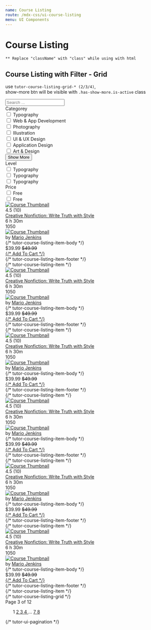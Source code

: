 ```yaml
---
name: Course Listing
route: /mdx-css/ui-course-listing
menu: UI Components
---
```



# Course Listing

`** Replace "className" with "class" while using with html` <br />

## Course Listing with Filter - Grid

use `tutor-course-listing-grid-* (2/3/4)`, <br/>
show-more btn will be visible with `.has-show-more.is-active` class

<Playground>
	<div class="tutor-course-listing-filter tutor-filter-course-grid-2 tutor-filter-course-grid-3">
		<div class="tutor-course-filter">
			<div class="tutor-course-filter-widget">
				<div class="filter-widget-search">
					<div class="tutor-input-group tutor-form-control-has-icon tutor-from-control">
						<span class="ttr-search-filled tutor-input-group-icon color-black-50"></span>
						<input type="search" class="tutor-form-control " placeholder="Search ..." />
					</div>
				</div>
				<div class="filter-widget-input-wrapper tutor-mt-26">
					<div class="filter-widget-input has-show-more is-active">
						<div class="filter-widget-title text-regular-h6 color-text-primary tutor-mb-26">Categorey</div>
						<div class="filter-widget-checkboxes">
							<div class="tutor-form-check tutor-mb-18">
								<input
									type="checkbox"
									id="filter-categorey-1"
									class="tutor-form-check-input"
									name="filter-categorey-1"
								/>
								<label for="filter-categorey-1">Typography</label>
							</div>
							<div class="tutor-form-check tutor-mb-18">
								<input
									type="checkbox"
									id="filter-categorey-2"
									class="tutor-form-check-input"
									name="filter-categorey-2"
								/>
								<label for="filter-categorey-2">Web & App Development</label>
							</div>
							<div class="tutor-form-check tutor-mb-18">
								<input
									type="checkbox"
									id="filter-categorey-3"
									class="tutor-form-check-input"
									name="filter-categorey-3"
								/>
								<label for="filter-categorey-3">Photography</label>
							</div>
							<div class="tutor-form-check tutor-mb-18">
								<input
									type="checkbox"
									id="filter-categorey-4"
									class="tutor-form-check-input"
									name="filter-categorey-4"
								/>
								<label for="filter-categorey-4">Illustration</label>
							</div>
							<div class="tutor-form-check tutor-mb-18">
								<input
									type="checkbox"
									id="filter-categorey-5"
									class="tutor-form-check-input"
									name="filter-categorey-5"
								/>
								<label for="filter-categorey-5">UI & UX Design</label>
							</div>
							<div class="tutor-form-check tutor-mb-18">
								<input
									type="checkbox"
									id="filter-categorey-6"
									class="tutor-form-check-input"
									name="filter-categorey-6"
								/>
								<label for="filter-categorey-6">Application Design</label>
							</div>
							<div class="tutor-form-check tutor-mb-18">
								<input
									type="checkbox"
									id="filter-categorey-7"
									class="tutor-form-check-input"
									name="filter-categorey-7"
								/>
								<label for="filter-categorey-7">Art & Design</label>
							</div>
						</div>
						<div className="tutor-show-more-btn">
							<button className="tutor-btn tutor-btn-icon tutor-btn-disable-outline tutor-btn-ghost tutor-no-hover tutor-btn-md">
								<span className="btn-icon ttr-plus-filled color-design-brand"></span>
								<span className="color-text-subsued">Show More</span>
							</button>
						</div>
					</div>
					<div class="filter-widget-input">
						<div class="filter-widget-title text-regular-h6 color-text-primary tutor-mb-26">Level</div>
						<div class="filter-widget-checkboxes">
							<div class="tutor-form-check tutor-mb-18">
								<input type="checkbox" id="filter-level-1" class="tutor-form-check-input" name="filter-level-1" />
								<label for="filter-level-1">Typography</label>
							</div>
							<div class="tutor-form-check tutor-mb-18">
								<input type="checkbox" id="filter-level-2" class="tutor-form-check-input" name="filter-level-2" />
								<label for="filter-level-2">Typography</label>
							</div>
							<div class="tutor-form-check tutor-mb-18">
								<input type="checkbox" id="filter-level-3" class="tutor-form-check-input" name="filter-level-3" />
								<label for="filter-level-3">Typography</label>
							</div>
						</div>
					</div>
					<div class="filter-widget-input">
						<div class="filter-widget-title text-regular-h6 color-text-primary tutor-mb-26">Price</div>
						<div class="filter-widget-checkboxes">
							<div class="tutor-form-check tutor-mb-18">
								<input type="checkbox" id="filter-price-1" class="tutor-form-check-input" name="filter-price-1" />
								<label for="filter-price-1">Free</label>
							</div>
							<div class="tutor-form-check tutor-mb-18">
								<input type="checkbox" id="filter-price-2" class="tutor-form-check-input" name="filter-price-2" />
								<label for="filter-price-2">Free</label>
							</div>
						</div>
					</div>
				</div>
			</div>
		</div>
		<div class="tutor-course-listing">
			<div class="tutor-course-listing-grid tutor-course-listing-grid-3">
				<div class="tutor-course-listing-item tutor-course-listing-item-sm">
					<div class="tutor-course-listing-item-head tutor-bs-d-flex">
						<a href="#">
							<img
								src="https://preview.tutorlms.com/marketplace/wp-content/uploads/sites/6/2019/05/course-thumb-17.jpg"
								alt="Course Thumbnail"
							/>
						</a>
						<a
							href="#"
							className="save-bookmark-btn bookmark-is-filled tutor-bs-d-flex tutor-bs-align-items-center tutor-bs-justify-content-center"
						>
							<span className="ttr-fav-full-filled"></span>
						</a>
					</div>
					<div class="tutor-course-listing-item-body tutor-px-20 tutor-pt-18 tutor-pb-15">
						<div class="list-item-rating tutor-bs-d-flex">
							<div className="tutor-ratings tutor-is-sm">
								<div className="tutor-rating-stars">
									<span className="ttr-star-full-filled"></span>
									<span className="ttr-star-full-filled"></span>
									<span className="ttr-star-full-filled"></span>
									<span className="ttr-star-half-filled"></span>
									<span className="ttr-star-line-filled"></span>
								</div>
								<div className="tutor-rating-text color-text-subsued text-medium-small">4.5 (10)</div>
							</div>
						</div>
						<div class="list-item-title text-medium-h6 color-text-primary">
							<a href="#">Creative Nonfiction: Write Truth with Style</a>
						</div>
						<div class="list-item-meta text-medium-small color-text-primary tutor-bs-d-flex tutor-mt-10">
							<div class="tutor-bs-d-flex tutor-bs-align-items-center">
								<span class="meta-icon ttr-clock-filled color-text-hints"></span>
								<span>6 h 30m</span>
							</div>
							<div class="tutor-bs-d-flex tutor-bs-align-items-center">
								<span class="meta-icon ttr-user-filled color-text-hints"></span>
								<span>1050</span>
							</div>
						</div>
						<div class="list-item-author tutor-bs-d-flex tutor-bs-align-items-center tutor-mt-18">
							<div class="tutor-avatar">
								<a href="#">
									<img src="https://i.imgur.com/CckCKYQ.jpeg" alt="Course Thumbnail" />
								</a>
							</div>
							<div className="color-text-subsued text-regular-caption">
								by
								<span className="text-medium-caption color-text-primary">
									<a href="#">Mario Jenkins</a>
								</span>
							</div>
						</div>
					</div> {/* tutor-course-listing-item-body */}
					<div class="tutor-course-listing-item-footer has-border tutor-py-10 tutor-px-20">
						<div class="tutor-bs-d-flex tutor-bs-align-items-center tutor-bs-justify-content-between">
							<div class="list-item-price tutor-bs-d-flex tutor-bs-align-items-center">
								<span class="price text-bold-h6 color-text-primary">$39.99</span>
								<span class="discount text-regular-caption color-text-hints">
									<del>$49.99</del>
								</span>
							</div>
							<div class="list-item-button">
								<a
									href="#"
									className="tutor-btn tutor-btn-icon tutor-btn-disable-outline tutor-btn-ghost tutor-no-hover tutor-btn-md"
								>
									<span className="btn-icon ttr-cart-line-filled"></span>
									{/* <span>Add To Cart</span> */}
								</a>
							</div>
						</div>
					</div>
					{/* tutor-course-listing-item-footer */}
				</div>
				{/* tutor-course-listing-item */}
				<div class="tutor-course-listing-item tutor-course-listing-item-sm">
					<div class="tutor-course-listing-item-head tutor-bs-d-flex">
						<a href="#">
							<img
								src="https://preview.tutorlms.com/marketplace/wp-content/uploads/sites/6/2019/05/course-thumb-17.jpg"
								alt="Course Thumbnail"
							/>
						</a>
						<a
							href="#"
							className="save-bookmark-btn bookmark-is-filled tutor-bs-d-flex tutor-bs-align-items-center tutor-bs-justify-content-center"
						>
							<span className="ttr-fav-full-filled"></span>
						</a>
					</div>
					<div class="tutor-course-listing-item-body tutor-px-20 tutor-pt-18 tutor-pb-15">
						<div class="list-item-rating tutor-bs-d-flex">
							<div className="tutor-ratings tutor-is-sm">
								<div className="tutor-rating-stars">
									<span className="ttr-star-full-filled"></span>
									<span className="ttr-star-full-filled"></span>
									<span className="ttr-star-full-filled"></span>
									<span className="ttr-star-half-filled"></span>
									<span className="ttr-star-line-filled"></span>
								</div>
								<div className="tutor-rating-text color-text-subsued text-medium-small">4.5 (10)</div>
							</div>
						</div>
						<div class="list-item-title text-medium-h6 color-text-primary">
							<a href="#">Creative Nonfiction: Write Truth with Style</a>
						</div>
						<div class="list-item-meta text-medium-small color-text-primary tutor-bs-d-flex tutor-mt-10">
							<div class="tutor-bs-d-flex tutor-bs-align-items-center">
								<span class="meta-icon ttr-clock-filled color-text-hints"></span>
								<span>6 h 30m</span>
							</div>
							<div class="tutor-bs-d-flex tutor-bs-align-items-center">
								<span class="meta-icon ttr-user-filled color-text-hints"></span>
								<span>1050</span>
							</div>
						</div>
						<div class="list-item-author tutor-bs-d-flex tutor-bs-align-items-center tutor-mt-18">
							<div class="tutor-avatar">
								<a href="#">
									<img src="https://i.imgur.com/CckCKYQ.jpeg" alt="Course Thumbnail" />
								</a>
							</div>
							<div className="color-text-subsued text-regular-caption">
								by
								<span className="text-medium-caption color-text-primary">
									<a href="#">Mario Jenkins</a>
								</span>
							</div>
						</div>
					</div> {/* tutor-course-listing-item-body */}
					<div class="tutor-course-listing-item-footer has-border tutor-py-10 tutor-px-20">
						<div class="tutor-bs-d-flex tutor-bs-align-items-center tutor-bs-justify-content-between">
							<div class="list-item-price tutor-bs-d-flex tutor-bs-align-items-center">
								<span class="price text-bold-h6 color-text-primary">$39.99</span>
								<span class="discount text-regular-caption color-text-hints">
									<del>$49.99</del>
								</span>
							</div>
							<div class="list-item-button">
								<a
									href="#"
									className="tutor-btn tutor-btn-icon tutor-btn-disable-outline tutor-btn-ghost tutor-no-hover tutor-btn-md"
								>
									<span className="btn-icon ttr-cart-line-filled"></span>
									{/* <span>Add To Cart</span> */}
								</a>
							</div>
						</div>
					</div>
					{/* tutor-course-listing-item-footer */}
				</div>
				{/* tutor-course-listing-item */}
				<div class="tutor-course-listing-item tutor-course-listing-item-sm">
					<div class="tutor-course-listing-item-head tutor-bs-d-flex">
						<a href="#">
							<img
								src="https://preview.tutorlms.com/marketplace/wp-content/uploads/sites/6/2019/05/course-thumb-17.jpg"
								alt="Course Thumbnail"
							/>
						</a>
						<a
							href="#"
							className="save-bookmark-btn bookmark-is-filled tutor-bs-d-flex tutor-bs-align-items-center tutor-bs-justify-content-center"
						>
							<span className="ttr-fav-full-filled"></span>
						</a>
					</div>
					<div class="tutor-course-listing-item-body tutor-px-20 tutor-pt-18 tutor-pb-15">
						<div class="list-item-rating tutor-bs-d-flex">
							<div className="tutor-ratings tutor-is-sm">
								<div className="tutor-rating-stars">
									<span className="ttr-star-full-filled"></span>
									<span className="ttr-star-full-filled"></span>
									<span className="ttr-star-full-filled"></span>
									<span className="ttr-star-half-filled"></span>
									<span className="ttr-star-line-filled"></span>
								</div>
								<div className="tutor-rating-text color-text-subsued text-medium-small">4.5 (10)</div>
							</div>
						</div>
						<div class="list-item-title text-medium-h6 color-text-primary">
							<a href="#">Creative Nonfiction: Write Truth with Style</a>
						</div>
						<div class="list-item-meta text-medium-small color-text-primary tutor-bs-d-flex tutor-mt-10">
							<div class="tutor-bs-d-flex tutor-bs-align-items-center">
								<span class="meta-icon ttr-clock-filled color-text-hints"></span>
								<span>6 h 30m</span>
							</div>
							<div class="tutor-bs-d-flex tutor-bs-align-items-center">
								<span class="meta-icon ttr-user-filled color-text-hints"></span>
								<span>1050</span>
							</div>
						</div>
						<div class="list-item-author tutor-bs-d-flex tutor-bs-align-items-center tutor-mt-18">
							<div class="tutor-avatar">
								<a href="#">
									<img src="https://i.imgur.com/CckCKYQ.jpeg" alt="Course Thumbnail" />
								</a>
							</div>
							<div className="color-text-subsued text-regular-caption">
								by
								<span className="text-medium-caption color-text-primary">
									<a href="#">Mario Jenkins</a>
								</span>
							</div>
						</div>
					</div> {/* tutor-course-listing-item-body */}
					<div class="tutor-course-listing-item-footer has-border tutor-py-10 tutor-px-20">
						<div class="tutor-bs-d-flex tutor-bs-align-items-center tutor-bs-justify-content-between">
							<div class="list-item-price tutor-bs-d-flex tutor-bs-align-items-center">
								<span class="price text-bold-h6 color-text-primary">$39.99</span>
								<span class="discount text-regular-caption color-text-hints">
									<del>$49.99</del>
								</span>
							</div>
							<div class="list-item-button">
								<a
									href="#"
									className="tutor-btn tutor-btn-icon tutor-btn-disable-outline tutor-btn-ghost tutor-no-hover tutor-btn-md"
								>
									<span className="btn-icon ttr-cart-line-filled"></span>
									{/* <span>Add To Cart</span> */}
								</a>
							</div>
						</div>
					</div>
					{/* tutor-course-listing-item-footer */}
				</div>
				{/* tutor-course-listing-item */}
				<div class="tutor-course-listing-item tutor-course-listing-item-sm">
					<div class="tutor-course-listing-item-head tutor-bs-d-flex">
						<a href="#">
							<img
								src="https://preview.tutorlms.com/marketplace/wp-content/uploads/sites/6/2019/05/course-thumb-17.jpg"
								alt="Course Thumbnail"
							/>
						</a>
						<a
							href="#"
							className="save-bookmark-btn bookmark-is-filled tutor-bs-d-flex tutor-bs-align-items-center tutor-bs-justify-content-center"
						>
							<span className="ttr-fav-full-filled"></span>
						</a>
					</div>
					<div class="tutor-course-listing-item-body tutor-px-20 tutor-pt-18 tutor-pb-15">
						<div class="list-item-rating tutor-bs-d-flex">
							<div className="tutor-ratings tutor-is-sm">
								<div className="tutor-rating-stars">
									<span className="ttr-star-full-filled"></span>
									<span className="ttr-star-full-filled"></span>
									<span className="ttr-star-full-filled"></span>
									<span className="ttr-star-half-filled"></span>
									<span className="ttr-star-line-filled"></span>
								</div>
								<div className="tutor-rating-text color-text-subsued text-medium-small">4.5 (10)</div>
							</div>
						</div>
						<div class="list-item-title text-medium-h6 color-text-primary">
							<a href="#">Creative Nonfiction: Write Truth with Style</a>
						</div>
						<div class="list-item-meta text-medium-small color-text-primary tutor-bs-d-flex tutor-mt-10">
							<div class="tutor-bs-d-flex tutor-bs-align-items-center">
								<span class="meta-icon ttr-clock-filled color-text-hints"></span>
								<span>6 h 30m</span>
							</div>
							<div class="tutor-bs-d-flex tutor-bs-align-items-center">
								<span class="meta-icon ttr-user-filled color-text-hints"></span>
								<span>1050</span>
							</div>
						</div>
						<div class="list-item-author tutor-bs-d-flex tutor-bs-align-items-center tutor-mt-18">
							<div class="tutor-avatar">
								<a href="#">
									<img src="https://i.imgur.com/CckCKYQ.jpeg" alt="Course Thumbnail" />
								</a>
							</div>
							<div className="color-text-subsued text-regular-caption">
								by
								<span className="text-medium-caption color-text-primary">
									<a href="#">Mario Jenkins</a>
								</span>
							</div>
						</div>
					</div> {/* tutor-course-listing-item-body */}
					<div class="tutor-course-listing-item-footer has-border tutor-py-10 tutor-px-20">
						<div class="tutor-bs-d-flex tutor-bs-align-items-center tutor-bs-justify-content-between">
							<div class="list-item-price tutor-bs-d-flex tutor-bs-align-items-center">
								<span class="price text-bold-h6 color-text-primary">$39.99</span>
								<span class="discount text-regular-caption color-text-hints">
									<del>$49.99</del>
								</span>
							</div>
							<div class="list-item-button">
								<a
									href="#"
									className="tutor-btn tutor-btn-icon tutor-btn-disable-outline tutor-btn-ghost tutor-no-hover tutor-btn-md"
								>
									<span className="btn-icon ttr-cart-line-filled"></span>
									{/* <span>Add To Cart</span> */}
								</a>
							</div>
						</div>
					</div>
					{/* tutor-course-listing-item-footer */}
				</div>
				{/* tutor-course-listing-item */}
				<div class="tutor-course-listing-item tutor-course-listing-item-sm">
					<div class="tutor-course-listing-item-head tutor-bs-d-flex">
						<a href="#">
							<img
								src="https://preview.tutorlms.com/marketplace/wp-content/uploads/sites/6/2019/05/course-thumb-17.jpg"
								alt="Course Thumbnail"
							/>
						</a>
						<a
							href="#"
							className="save-bookmark-btn bookmark-is-filled tutor-bs-d-flex tutor-bs-align-items-center tutor-bs-justify-content-center"
						>
							<span className="ttr-fav-full-filled"></span>
						</a>
					</div>
					<div class="tutor-course-listing-item-body tutor-px-20 tutor-pt-18 tutor-pb-15">
						<div class="list-item-rating tutor-bs-d-flex">
							<div className="tutor-ratings tutor-is-sm">
								<div className="tutor-rating-stars">
									<span className="ttr-star-full-filled"></span>
									<span className="ttr-star-full-filled"></span>
									<span className="ttr-star-full-filled"></span>
									<span className="ttr-star-half-filled"></span>
									<span className="ttr-star-line-filled"></span>
								</div>
								<div className="tutor-rating-text color-text-subsued text-medium-small">4.5 (10)</div>
							</div>
						</div>
						<div class="list-item-title text-medium-h6 color-text-primary">
							<a href="#">Creative Nonfiction: Write Truth with Style</a>
						</div>
						<div class="list-item-meta text-medium-small color-text-primary tutor-bs-d-flex tutor-mt-10">
							<div class="tutor-bs-d-flex tutor-bs-align-items-center">
								<span class="meta-icon ttr-clock-filled color-text-hints"></span>
								<span>6 h 30m</span>
							</div>
							<div class="tutor-bs-d-flex tutor-bs-align-items-center">
								<span class="meta-icon ttr-user-filled color-text-hints"></span>
								<span>1050</span>
							</div>
						</div>
						<div class="list-item-author tutor-bs-d-flex tutor-bs-align-items-center tutor-mt-18">
							<div class="tutor-avatar">
								<a href="#">
									<img src="https://i.imgur.com/CckCKYQ.jpeg" alt="Course Thumbnail" />
								</a>
							</div>
							<div className="color-text-subsued text-regular-caption">
								by
								<span className="text-medium-caption color-text-primary">
									<a href="#">Mario Jenkins</a>
								</span>
							</div>
						</div>
					</div> {/* tutor-course-listing-item-body */}
					<div class="tutor-course-listing-item-footer has-border tutor-py-10 tutor-px-20">
						<div class="tutor-bs-d-flex tutor-bs-align-items-center tutor-bs-justify-content-between">
							<div class="list-item-price tutor-bs-d-flex tutor-bs-align-items-center">
								<span class="price text-bold-h6 color-text-primary">$39.99</span>
								<span class="discount text-regular-caption color-text-hints">
									<del>$49.99</del>
								</span>
							</div>
							<div class="list-item-button">
								<a
									href="#"
									className="tutor-btn tutor-btn-icon tutor-btn-disable-outline tutor-btn-ghost tutor-no-hover tutor-btn-md"
								>
									<span className="btn-icon ttr-cart-line-filled"></span>
									{/* <span>Add To Cart</span> */}
								</a>
							</div>
						</div>
					</div>
					{/* tutor-course-listing-item-footer */}
				</div>
				{/* tutor-course-listing-item */}
				<div class="tutor-course-listing-item tutor-course-listing-item-sm">
					<div class="tutor-course-listing-item-head tutor-bs-d-flex">
						<a href="#">
							<img
								src="https://preview.tutorlms.com/marketplace/wp-content/uploads/sites/6/2019/05/course-thumb-17.jpg"
								alt="Course Thumbnail"
							/>
						</a>
						<a
							href="#"
							className="save-bookmark-btn bookmark-is-filled tutor-bs-d-flex tutor-bs-align-items-center tutor-bs-justify-content-center"
						>
							<span className="ttr-fav-full-filled"></span>
						</a>
					</div>
					<div class="tutor-course-listing-item-body tutor-px-20 tutor-pt-18 tutor-pb-15">
						<div class="list-item-rating tutor-bs-d-flex">
							<div className="tutor-ratings tutor-is-sm">
								<div className="tutor-rating-stars">
									<span className="ttr-star-full-filled"></span>
									<span className="ttr-star-full-filled"></span>
									<span className="ttr-star-full-filled"></span>
									<span className="ttr-star-half-filled"></span>
									<span className="ttr-star-line-filled"></span>
								</div>
								<div className="tutor-rating-text color-text-subsued text-medium-small">4.5 (10)</div>
							</div>
						</div>
						<div class="list-item-title text-medium-h6 color-text-primary">
							<a href="#">Creative Nonfiction: Write Truth with Style</a>
						</div>
						<div class="list-item-meta text-medium-small color-text-primary tutor-bs-d-flex tutor-mt-10">
							<div class="tutor-bs-d-flex tutor-bs-align-items-center">
								<span class="meta-icon ttr-clock-filled color-text-hints"></span>
								<span>6 h 30m</span>
							</div>
							<div class="tutor-bs-d-flex tutor-bs-align-items-center">
								<span class="meta-icon ttr-user-filled color-text-hints"></span>
								<span>1050</span>
							</div>
						</div>
						<div class="list-item-author tutor-bs-d-flex tutor-bs-align-items-center tutor-mt-18">
							<div class="tutor-avatar">
								<a href="#">
									<img src="https://i.imgur.com/CckCKYQ.jpeg" alt="Course Thumbnail" />
								</a>
							</div>
							<div className="color-text-subsued text-regular-caption">
								by
								<span className="text-medium-caption color-text-primary">
									<a href="#">Mario Jenkins</a>
								</span>
							</div>
						</div>
					</div> {/* tutor-course-listing-item-body */}
					<div class="tutor-course-listing-item-footer has-border tutor-py-10 tutor-px-20">
						<div class="tutor-bs-d-flex tutor-bs-align-items-center tutor-bs-justify-content-between">
							<div class="list-item-price tutor-bs-d-flex tutor-bs-align-items-center">
								<span class="price text-bold-h6 color-text-primary">$39.99</span>
								<span class="discount text-regular-caption color-text-hints">
									<del>$49.99</del>
								</span>
							</div>
							<div class="list-item-button">
								<a
									href="#"
									className="tutor-btn tutor-btn-icon tutor-btn-disable-outline tutor-btn-ghost tutor-no-hover tutor-btn-md"
								>
									<span className="btn-icon ttr-cart-line-filled"></span>
									{/* <span>Add To Cart</span> */}
								</a>
							</div>
						</div>
					</div>
					{/* tutor-course-listing-item-footer */}
				</div>
				{/* tutor-course-listing-item */}
			</div>
			{/* tutor-course-listing-grid */}
			<div className="tutor-mt-48">
				<nav className="tutor-ui-pagination">
					<div classNames="tutor-pagination-hints">
						<div className="text-regular-caption color-text-subsued">
							Page <span className="text-medium-caption color-text-primary">3 </span>
							of <span className="text-medium-caption color-text-primary">12</span>
						</div>
					</div>
					<ul class="tutor-pagination-numbers">
						<a class="prev page-numbers" href="#">
							<span class="ttr-angle-left-filled"></span>
						</a>
						<span aria-current="page" class="page-numbers">
							1
						</span>
						<a class="page-numbers" href="#">
							2
						</a>
						<a class="page-numbers current" href="#">
							3
						</a>
						<a class="page-numbers" href="#">
							4
						</a>
						<span class="page-numbers dots">…</span>
						<a class="page-numbers" href="#">
							7
						</a>
						<a class="page-numbers" href="#">
							8
						</a>
						<a class="next page-numbers" href="#">
							<span class="ttr-angle-right-filled"></span>
						</a>
					</ul>
				</nav>
				{/* tutor-ui-pagination */}
			</div>
		</div>
	</div>
</Playground>
